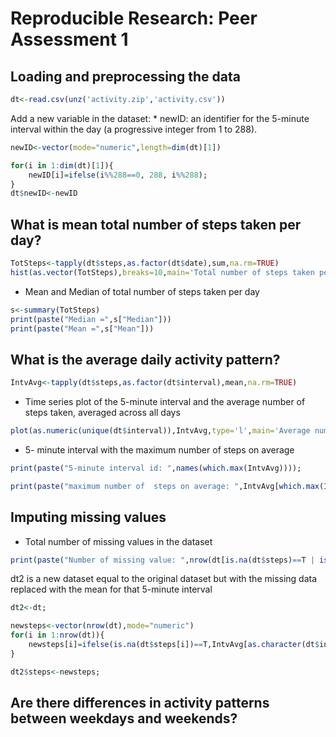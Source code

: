 # Reproducible Research: Peer Assessment 1


## Loading and preprocessing the data

```r
dt<-read.csv(unz('activity.zip','activity.csv'))
```
Add a new variable in the dataset: 
* newID: an identifier for the 5-minute interval within the day (a progressive integer  from 1 to 288).

```r
newID<-vector(mode="numeric",length=dim(dt)[1])

for(i in 1:dim(dt)[1]){
	newID[i]=ifelse(i%%288==0, 288, i%%288);
}
dt$newID<-newID
```

## What is mean total number of steps taken per day?
```r
TotSteps<-tapply(dt$steps,as.factor(dt$date),sum,na.rm=TRUE)
hist(as.vector(TotSteps),breaks=10,main='Total number of steps taken per day',xlab='Number of steps',ylab='',col='blue')
```

* Mean and Median of total number of steps taken per day
```r
s<-summary(TotSteps)
print(paste("Median =",s["Median"]))
print(paste("Mean =",s["Mean"]))
```


## What is the average daily activity pattern?
```r
IntvAvg<-tapply(dt$steps,as.factor(dt$interval),mean,na.rm=TRUE)
```

* Time series plot of the 5-minute interval and the average number of steps taken, averaged across all days

```r
plot(as.numeric(unique(dt$interval)),IntvAvg,type='l',main='Average number of steps taken per 5- minute interval',xlab='5- minute interval',ylab='Number of steps',col='red')
```

* 5- minute interval with the maximum number of  steps on average
```r
print(paste("5-minute interval id: ",names(which.max(IntvAvg))));
```

```r
print(paste("maximum number of  steps on average: ",IntvAvg[which.max(IntvAvg)]))
```

## Imputing missing values

* Total number of missing values in the dataset

```r
print(paste("Number of missing value: ",nrow(dt[is.na(dt$steps)==T | is.na(dt$date)==T | is.na(dt$interval),])))
```

dt2 is a new dataset equal to the original dataset but with the missing data replaced with the mean for that 5-minute interval
```r
dt2<-dt;

newsteps<-vector(nrow(dt),mode="numeric")
for(i in 1:nrow(dt)){
	newsteps[i]=ifelse(is.na(dt$steps[i])==T,IntvAvg[as.character(dt$interval[i])],dt$steps[i]);
}

dt2$steps<-newsteps;
```




## Are there differences in activity patterns between weekdays and weekends?
